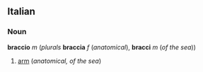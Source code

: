 ==Italian==
===Noun===
'''braccio''' ''m'' (''plurals'' '''braccia''' ''f'' (''anatomical''), '''bracci''' ''m'' (''of the sea''))

#[[arm]] (''anatomical, of the sea'')